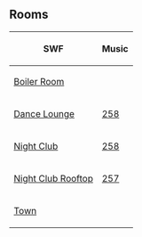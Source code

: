 

==Rooms==
{|class="wikitable" style="margin: 1em auto;"
!SWF!!Music
|-
|[[Media:RoomsBoiler-DanceAThon.swf|Boiler Room]]||{{n/a|?}}
|-
|[[Media:RoomsLounge-DanceAThon.swf|Dance Lounge]]||[[Media:Music258.swf|258]]
|-
|[[Media:RoomsDance-DanceAThon.swf|Night Club]]||[[Media:Music258.swf|258]]
|-
|[[Media:RoomsParty-DanceAThon.swf|Night Club Rooftop]]||[[Media:Music257.swf|257]]
|-
|[[Media:RoomsTown-DanceAThon.swf|Town]]||{{n/a}}
|}


{{Parties}}
